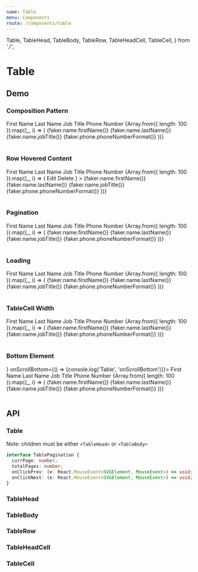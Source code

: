 ```yaml
---
name: Table
menu: Components
route: /components/table
---
```




  Table,
  TableHead,
  TableBody,
  TableRow,
  TableHeadCell,
  TableCell,
} from './';

# Table

## Demo

### Composition Pattern

<Playground>
  <Table>
    <TableHead>
      <TableRow>
        <TableHeadCell>First Name</TableHeadCell>
        <TableHeadCell>Last Name</TableHeadCell>
        <TableHeadCell>Job Title</TableHeadCell>
        <TableHeadCell>Phone Number</TableHeadCell>
      </TableRow>
    </TableHead>
    <TableBody>
      {Array.from({ length: 100 }).map((_, i) => (
        <TableRow key={i}>
          <TableCell>{faker.name.firstName()}</TableCell>
          <TableCell>{faker.name.lastName()}</TableCell>
          <TableCell>{faker.name.jobTitle()}</TableCell>
          <TableCell>{faker.phone.phoneNumberFormat()}</TableCell>
        </TableRow>
      ))}
    </TableBody>
  </Table>
</Playground>

### Row Hovered Content

<Playground>
  <Table>
    <TableHead>
      <TableRow>
        <TableHeadCell>First Name</TableHeadCell>
        <TableHeadCell>Last Name</TableHeadCell>
        <TableHeadCell>Job Title</TableHeadCell>
        <TableHeadCell>Phone Number</TableHeadCell>
      </TableRow>
    </TableHead>
    <TableBody>
      {Array.from({ length: 100 }).map((_, i) => (
        <TableRow
          key={i}
          hoveredContent={
            <div>
              <span style={{ color: 'green', marginRight: 10 }}>Edit</span>
              <span style={{ color: 'red' }}>Delete</span>
            </div>
          }
        >
          <TableCell>{faker.name.firstName()}</TableCell>
          <TableCell>{faker.name.lastName()}</TableCell>
          <TableCell>{faker.name.jobTitle()}</TableCell>
          <TableCell>{faker.phone.phoneNumberFormat()}</TableCell>
        </TableRow>
      ))}
    </TableBody>
  </Table>
</Playground>

### Pagination

<Playground>
  <Table
    pagination={{
      currPage: 1,
      totalPages: 20,
    }}
  >
    <TableHead>
      <TableRow>
        <TableHeadCell>First Name</TableHeadCell>
        <TableHeadCell>Last Name</TableHeadCell>
        <TableHeadCell>Job Title</TableHeadCell>
        <TableHeadCell>Phone Number</TableHeadCell>
      </TableRow>
    </TableHead>
    <TableBody>
      {Array.from({ length: 100 }).map((_, i) => (
        <TableRow key={i}>
          <TableCell>{faker.name.firstName()}</TableCell>
          <TableCell>{faker.name.lastName()}</TableCell>
          <TableCell>{faker.name.jobTitle()}</TableCell>
          <TableCell>{faker.phone.phoneNumberFormat()}</TableCell>
        </TableRow>
      ))}
    </TableBody>
  </Table>
</Playground>

### Loading

<Playground>
  <Table>
    <TableHead>
      <TableRow>
        <TableHeadCell>First Name</TableHeadCell>
        <TableHeadCell>Last Name</TableHeadCell>
        <TableHeadCell>Job Title</TableHeadCell>
        <TableHeadCell>Phone Number</TableHeadCell>
      </TableRow>
    </TableHead>
    <TableBody loader={MusicLoader}>
      {Array.from({ length: 100 }).map((_, i) => (
        <TableRow key={i}>
          <TableCell>{faker.name.firstName()}</TableCell>
          <TableCell>{faker.name.lastName()}</TableCell>
          <TableCell>{faker.name.jobTitle()}</TableCell>
          <TableCell>{faker.phone.phoneNumberFormat()}</TableCell>
        </TableRow>
      ))}
    </TableBody>
  </Table>
</Playground>

### TableCell Width

<Playground>
  <Table>
    <TableHead>
      <TableRow>
        <TableHeadCell>First Name</TableHeadCell>
        <TableHeadCell>Last Name</TableHeadCell>
        <TableHeadCell>Job Title</TableHeadCell>
        <TableHeadCell>Phone Number</TableHeadCell>
      </TableRow>
    </TableHead>
    <TableBody>
      {Array.from({ length: 100 }).map((_, i) => (
        <TableRow key={i}>
          <TableCell width={100}>{faker.name.firstName()}</TableCell>
          <TableCell width={100}>{faker.name.lastName()}</TableCell>
          <TableCell>{faker.name.jobTitle()}</TableCell>
          <TableCell>{faker.phone.phoneNumberFormat()}</TableCell>
        </TableRow>
      ))}
    </TableBody>
  </Table>
</Playground>

### Bottom Element

<Playground>
  <Table bottomElement={<FadingLoader size="small" />} onScrollBottom={() => {console.log('Table', 'onScrollBottom')}}>
    <TableHead>
      <TableRow>
        <TableHeadCell>First Name</TableHeadCell>
        <TableHeadCell>Last Name</TableHeadCell>
        <TableHeadCell>Job Title</TableHeadCell>
        <TableHeadCell>Phone Number</TableHeadCell>
      </TableRow>
    </TableHead>
    <TableBody>
      {Array.from({ length: 100 }).map((_, i) => (
        <TableRow key={i}>
          <TableCell>{faker.name.firstName()}</TableCell>
          <TableCell>{faker.name.lastName()}</TableCell>
          <TableCell>{faker.name.jobTitle()}</TableCell>
          <TableCell>{faker.phone.phoneNumberFormat()}</TableCell>
        </TableRow>
      ))}
    </TableBody>
  </Table>
</Playground>

## API

### Table

<Props of={Table} />

Note: children must be either `<TableHead>` or `<TableBody>`

```ts
interface TablePagination {
  currPage: number;
  totalPages: number;
  onClickPrev: (e: React.MouseEvent<SVGElement, MouseEvent>) => void;
  onClickNext: (e: React.MouseEvent<SVGElement, MouseEvent>) => void;
}
```

### TableHead

<Props of={TableHead} />

### TableBody

<Props of={TableBody} />

### TableRow

<Props of={TableRow} />

### TableHeadCell

<Props of={TableHeadCell} />

### TableCell

<Props of={TableCell} />
